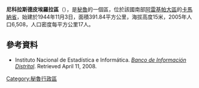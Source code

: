 '''尼科拉斯德皮埃羅拉區'''（{{lang-es|Distrito de Nicolás de Piérola}}），是[[秘魯|秘魯]]的一個區，位於該國南部[[阿雷基帕大區|阿雷基帕大區]]的[[卡馬納省|卡馬納省]]，始建於1944年11月3日，面積391.84平方公里，海拔高度15米，2005年人口6,508，人口密度每平方公里17人。

==參考資料==
*{{es icon}} Instituto Nacional de Estadística e Informática. ''[https://web.archive.org/web/20080423164200/http://desa.inei.gob.pe/mapas/bid/ Banco de Información Distrital]''. Retrieved April 11, 2008.

{{Peru-geo-stub}}
[[Category:秘魯行政區|Category:秘魯行政區]]